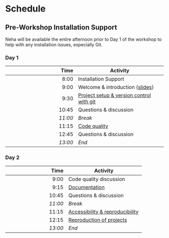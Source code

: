 # Schedule

## Pre-Workshop Installation Support

Neha will be available the entire afternoon prior to Day 1 of the workshop to help with any installation issues, especially Git.

### Day 1

| Time  | Activity |
|-------:|----------|
| 8:00 | Installation Support |
| 9:00 | Welcome & introduction ([slides](../slides/slides_introduction.html))| 
| 9:30 | [Project setup & version control with git](project-setup.qmd) |
| 10:45 | Questions & discussion |
| _11:00_ | _Break_ |
| 11:15 | [Code quality](code-quality.qmd)  |
| 12:45 | Questions & discussion |
| _13:00_ | _End_ |


### Day 2

| Time  | Activity |
|-------:|----------|
| 9:00 | Code quality discussion | 
| 9:15 | [Documentation](documentation.qmd)  |
| 10:45 | Questions & discussion |
| _11:00_ | _Break_ |
| 11:15 | [Accessibility & reproducibility](dependency-management.qmd)  |
| 12:15 | [Reproduction of projects](../slides/slides_reproducibility.html#18) |
| _13:00_ | _End_ |
